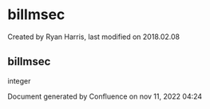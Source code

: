 
# billmsec 

 Created by  Ryan Harris, last modified on 2018.02.08

## billmsec

integer

Document generated by Confluence on nov 11, 2022 04:24
